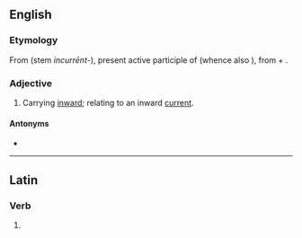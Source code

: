 ==English==

===Etymology===
From {{der|en|la|incurrēns}} (stem ''incurrēnt-''), present active participle of {{m|la|incurrō||run into, towards or upon}} (whence also {{m|en|incur}}), from {{m|la|in}} + {{m|la|currō||run}}.

===Adjective===
{{en-adj|-}}

# Carrying [[inward]]; relating to an inward [[current]].

====Antonyms====
* {{l|en|excurrent}}

----

==Latin==

===Verb===
{{la-verb-form|incurrent}}

# {{inflection of|la|incurrō||3|p|futr|actv|indc}}